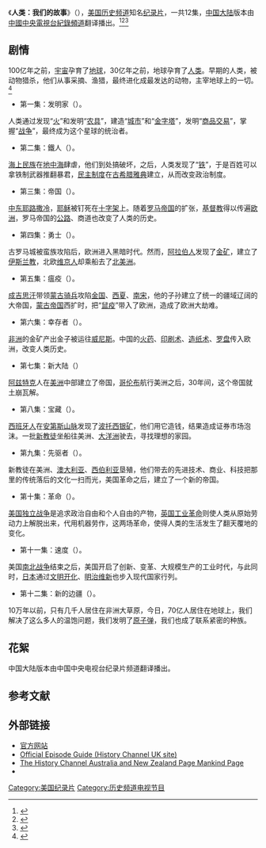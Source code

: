 {{电视节目信息框
| 颜色 = orange
| 名称 = 人类：我们的故事<br>{{lang|en|Mankind: The Story of All of Us}}
| 别名 = 
| 图片 = 
| 图说 = 海报
| 分类 = [[纪录片|纪录片]]
| 原创者= 
| 导演 = 丹·克里夫顿
| 监制 = 
| 编剧 =  
| 制作人= 
| 摄影 = 
| 演出 = {{ubl|乔治·布洛林|穆罕默德·奥兹|小帕特里克·沃尔顿|布莱恩·威廉斯}}
| 配音 =
| 旁白 = 
| 主题曲 = 
| 片尾曲 = 
| 插曲 = 
| 拍摄地 = 全球各地
| 地区 = {{USA}}
| 语言 = [[英文|英文]]
| 集数 = 12集
| 每集长 = 45分钟
| 制作公司 = [[历史频道|历史频道]]
| 首播地区 = 
| 电视网 = 
| 开始 = 
| 结束 = 
| 先于 = 
| 后于 = [[美国：我们的故事|美国：我们的故事]]
| 相关剧集 = 
| 官方网站 = http://www.history.com/shows/mankind-the-story-of-all-of-us
}}

《'''人类：我们的故事'''》（{{lang-en|'''Mankind: The Story of All of Us'''}}），[[美国|美国]][[历史频道|历史频道]]知名[[纪录片|纪录片]]，一共12集，[[中国大陆|中国大陆]]版本由[[中國中央電視台紀錄頻道|中國中央電視台紀錄頻道]]翻译播出。<ref name="Josh Brolin">{{cite web |url=http://tvbythenumbers.zap2it.com/2012/10/02/history-names-josh-brolin-narrator-of-mankind-the-story-of-all-of-us-premiering-november-13/151066/ |first=Sara |last=Bibel |title=HISTORY Names Josh Brolin Narrator of 'Mankind the Story of All of Us' Premiering November 13 |publisher=[[TV_by_the_Numbers|TV by the Numbers]] |date=October 2, 2012 |accessdate=October 14, 2012 |deadurl=yes |archiveurl=https://web.archive.org/web/20121005191407/http://tvbythenumbers.zap2it.com/2012/10/02/history-names-josh-brolin-narrator-of-mankind-the-story-of-all-of-us-premiering-november-13/151066/ |archivedate=2012年10月5日 }}</ref><ref name="Hx Asia ">{{cite web | url=http://mankind.historyasia.com/episode1.php | title=Mankind - Inventors | publisher=''[[History_Channel|History Channel Asia]]'' | accessdate=December 1, 2012 | archive-date=2016-03-04 | archive-url=https://web.archive.org/web/20160304063945/http://mankind.historyasia.com/episode1.php | dead-url=no }}</ref><ref>{{cite web |url=http://realscreen.com/2012/10/16/stephen-fry-to-narrate-history-uks-mankind/ |title=Stephen Fry to narrate History UK's 'Mankind' |last1=Walsh |first1=Barry |date=October 16, 2012 |publisher=Realscreen |accessdate=November 26, 2012 |archive-date=2021-01-14 |archive-url=https://web.archive.org/web/20210114014547/https://realscreen.com/2012/10/16/stephen-fry-to-narrate-history-uks-mankind/ |dead-url=no }}</ref>

==剧情==
100亿年之前，[[宇宙|宇宙]]孕育了[[地球|地球]]，30亿年之前，地球孕育了[[人类|人类]]。早期的人类，被动物猎杀，他们从事采摘、渔猎，最终进化成最发达的动物，主宰地球上的一切。<ref name="fish" >{{cite web |url=http://soushi.tv.cntv.cn/2014/01/27/ARTI1390814042704690.shtml |title=《人类：我们的故事》人类的历史的探险 |accessdate=2014 |publisher=CCTV |work= |language=zh |archive-date=2019-06-03 |archive-url=https://web.archive.org/web/20190603150830/http://soushi.tv.cntv.cn/2014/01/27/ARTI1390814042704690.shtml |dead-url=no }}</ref>

*第一集：发明家（{{lang-en|Inventors}}）。

人类通过发现“[[火|火]]”和发明“[[农具|农具]]”，建造“[[城市|城市]]”和“[[金字塔|金字塔]]”，发明“[[商品|商品交易]]”，掌握“[[战争|战争]]”，最终成为这个星球的统治者。

*第二集：鐵人（{{lang-en|Iron Men}}）。

[[海上民族|海上民族]]在[[地中海|地中海]]肆虐，他们到处搞破坏，之后，人类发现了“[[铁|铁]]”，于是百姓可以拿铁制武器推翻暴君，[[民主制度|民主制度]]在[[古希腊|古希腊]][[雅典|雅典]]建立，从而改变政治制度。

*第三集：帝国（{{lang-en|Empires}}）。

[[中东|中东]][[耶路撒冷|耶路撒冷]]，[[耶稣|耶稣]]被钉死在[[十字架|十字架]]上。随着[[罗马帝国|罗马帝国]]的扩张，[[基督教|基督教]]得以传遍[[欧洲|欧洲]]，罗马帝国的[[公路|公路]]、商道也改变了人类的历史。

*第四集：勇士（{{lang-en|Warriors}}）。

古罗马城被蛮族攻陷后，欧洲进入黑暗时代。然而，[[阿拉伯人|阿拉伯人]]发现了[[金矿|金矿]]，建立了[[伊斯兰教|伊斯兰教]]，北欧[[维京人|维京人]]却乘船去了[[北美洲|北美洲]]。

*第五集：瘟疫（{{lang-en|Plague}}）。

[[成吉思汗|成吉思汗]]带领[[怯薜|蒙古骑兵]]攻陷[[金国|金国]]、[[西夏|西夏]]、[[南宋|南宋]]，他的子孙建立了统一的疆域辽阔的大帝国，[[蒙古帝国|蒙古帝国]]西扩时，把“[[鼠疫|鼠疫]]”带入了欧洲，造成了欧洲大劫难。

*第六集：幸存者（{{lang-en|Survivors}}）。

[[非洲|非洲]]的金矿产出金子被运往[[威尼斯|威尼斯]]。中国的[[火药|火药]]、[[印刷术|印刷术]]、[[造纸术|造纸术]]、[[罗盘|罗盘]]传入欧洲，改变人类历史。

*第七集：新大陆（{{lang-en|New World}}）

[[阿兹特克|阿兹特克]]人在[[美洲|美洲]]中部建立了帝国，[[哥伦布|哥伦布]]航行美洲之后，30年间，这个帝国就土崩瓦解。

*第八集：宝藏（{{lang-en|Treasure}}）。

[[西班牙人|西班牙人]]在[[安第斯山脉|安第斯山脉]]发现了[[波托西银矿|波托西银矿]]，他们用它造钱，结果造成证券市场泡沫。一批[[新教徒|新教徒]]坐船往美洲、[[大洋洲|大洋洲]]驶去，寻找理想的家园。

*第九集：先驱者（{{lang-en|Pioneers}}）。

新教徒在美洲、[[澳大利亚|澳大利亚]]、[[西伯利亚|西伯利亚]]垦殖，他们带去的先进技术、商业、科技把那里的传统落后的文化一扫而光，美国革命之后，建立了一个新的帝国。

*第十集：革命（{{lang-en|Revolutions}}）。

[[美国独立战争|美国独立战争]]是追求政治自由和个人自由的产物，[[英国|英国]][[工业革命|工业革命]]则使人类从原始劳动力上解脱出来，代用机器劳作，这两场革命，使得人类的生活发生了翻天覆地的变化。

*第十一集：速度（{{lang-en|Speed}}）。

美国[[南北战争|南北战争]]结束之后，美国开启了创新、变革、大规模生产的工业时代，与此同时，[[日本|日本]]通过[[文明开化|文明开化]]、[[明治维新|明治维新]]也步入现代国家行列。

*第十二集：新的边疆（{{lang-en|New Frontiers}}）。

10万年以前，只有几千人居住在非洲大草原，今日，70亿人居住在地球上，我们解决了这么多人的温饱问题，我们发明了[[原子弹|原子弹]]，我们也成了联系紧密的种族。

==花絮==
中国大陆版本由中国中央电视台纪录片频道翻译播出。

==参考文献==
{{reflist}}

== 外部链接 ==
* [http://www.history.com/shows/mankind-the-story-of-all-of-us 官方网站] {{Wayback|url=http://www.history.com/shows/mankind-the-story-of-all-of-us |date=20201201180644 }} {{en}}
* [http://www.history.co.uk/shows/mankind/episode-guide Official Episode Guide (History Channel UK site)] {{Wayback|url=http://www.history.co.uk/shows/mankind/episode-guide |date=20190616152805 }}
* [https://web.archive.org/web/20130205065822/http://mankind.historychannel.com.au/ The History Channel Australia and New Zealand Page Mankind Page]
* {{IMDb title|2431022}}

{{历史频道电视节目}}
{{DEFAULTSORT:R人}}
[[Category:美国纪录片|Category:美国纪录片]]
[[Category:历史频道电视节目|Category:历史频道电视节目]]